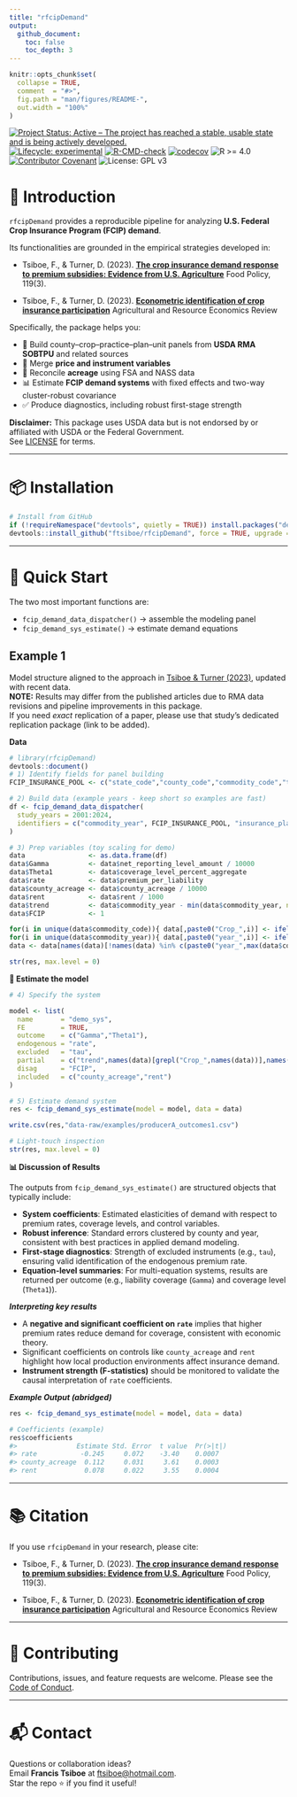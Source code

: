 ```yaml
---
title: "rfcipDemand"
output:
  github_document:
    toc: false
    toc_depth: 3
---
```


<!-- README.md is generated from README.Rmd. Please edit that file -->

```r
knitr::opts_chunk$set(
  collapse = TRUE,
  comment  = "#>",
  fig.path = "man/figures/README-",
  out.width = "100%"
)
```

<!-- badges: start -->
[![Project Status: Active – The project has reached a stable, usable
state and is being actively
developed.](https://www.repostatus.org/badges/latest/active.svg)](https://www.repostatus.org/#active)
[![Lifecycle:
experimental](https://img.shields.io/badge/lifecycle-experimental-orange.svg)](https://lifecycle.r-lib.org/articles/stages.html#experimental)
[![R-CMD-check](https://github.com/ftsiboe/rfcipDemand/actions/workflows/R-CMD-check.yaml/badge.svg)](https://github.com/ftsiboe/rfcipDemand/actions/workflows/R-CMD-check.yaml)
[![codecov](https://codecov.io/gh/ftsiboe/rfcipDemand/graph/badge.svg?token=6MKGP8Z5NB)](https://codecov.io/gh/ftsiboe/rfcipDemand)
![R >= 4.0](https://img.shields.io/badge/R-%3E=4.0-blue)
[![Contributor Covenant](https://img.shields.io/badge/Contributor%20Covenant-2.1-4baaaa.svg)](code_of_conduct.md)
![License: GPL v3](https://img.shields.io/badge/License-GPLv3-blue.svg)
<!-- badges: end -->

# 📖 Introduction

`rfcipDemand` provides a reproducible pipeline for analyzing **U.S. Federal Crop Insurance Program (FCIP) demand**.

Its functionalities are grounded in the empirical strategies developed in:  

- Tsiboe, F., & Turner, D. (2023). [**The crop insurance demand response to premium subsidies: Evidence from U.S. Agriculture**](https://doi.org/10.1016/j.foodpol.2023.102505) Food Policy, 119(3). 
    
- Tsiboe, F., & Turner, D. (2023). [**Econometric identification of crop insurance participation**](https://doi.org/10.1017/age.2023.13) Agricultural and Resource Economics Review

Specifically, the package helps you:

- 🧩 Build county–crop–practice–plan–unit panels from **USDA RMA SOBTPU** and related sources  
- 🔗 Merge **price and instrument variables**  
- 🌾 Reconcile **acreage** using FSA and NASS data  
- 📊 Estimate **FCIP demand systems** with fixed effects and two-way cluster-robust covariance  
- ✅ Produce diagnostics, including robust first-stage strength  

**Disclaimer:** This package uses USDA data but is not endorsed by or affiliated with USDA or the Federal Government.  
See [LICENSE](LICENSE) for terms.

---

# 📦 Installation

```r
# Install from GitHub
if (!requireNamespace("devtools", quietly = TRUE)) install.packages("devtools")
devtools::install_github("ftsiboe/rfcipDemand", force = TRUE, upgrade = "never")
```

---

# 🚀 Quick Start

The two most important functions are:

- `fcip_demand_data_dispatcher()` → assemble the modeling panel  
- `fcip_demand_sys_estimate()` → estimate demand equations

## Example 1
Model structure aligned to the approach in [Tsiboe & Turner (2023)](https://doi.org/10.1016/j.foodpol.2023.102505), updated with recent data.  
**NOTE:** Results may differ from the published articles due to RMA data revisions and pipeline improvements in this package.  
If you need *exact* replication of a paper, please use that study's dedicated replication package (link to be added).

**Data**

```r
# library(rfcipDemand)
devtools::document()
# 1) Identify fields for panel building
FCIP_INSURANCE_POOL <- c("state_code","county_code","commodity_code","type_code","practice_code")

# 2) Build data (example years - keep short so examples are fast)
df <- fcip_demand_data_dispatcher(
  study_years = 2001:2024,
  identifiers = c("commodity_year", FCIP_INSURANCE_POOL, "insurance_plan_code", "unit_structure_code")
)

# 3) Prep variables (toy scaling for demo)
data                <- as.data.frame(df)
data$Gamma          <- data$net_reporting_level_amount / 10000
data$Theta1         <- data$coverage_level_percent_aggregate
data$rate           <- data$premium_per_liability
data$county_acreage <- data$county_acreage / 10000
data$rent           <- data$rent / 1000
data$trend          <- data$commodity_year - min(data$commodity_year, na.rm=TRUE)
data$FCIP           <- 1

for(i in unique(data$commodity_code)){ data[,paste0("Crop_",i)] <- ifelse(data$commodity_code %in% i,1,0)*data$trend }
for(i in unique(data$commodity_year)){ data[,paste0("year_",i)] <- ifelse(data$commodity_year %in% i,1,0) }
data <- data[names(data)[!names(data) %in% c(paste0("year_",max(data$commodity_year,na.rm=T)),"Crop_41")]]

str(res, max.level = 0)
```

**🧮 Estimate the model**

```r
# 4) Specify the system

model <- list(
  name       = "demo_sys",
  FE         = TRUE,
  outcome    = c("Gamma","Theta1"),
  endogenous = "rate",
  excluded   = "tau",
  partial    = c("trend",names(data)[grepl("Crop_",names(data))],names(data)[grepl("year_",names(data))]),
  disag      = "FCIP",
  included   = c("county_acreage","rent")
)

# 5) Estimate demand system
res <- fcip_demand_sys_estimate(model = model, data = data)

write.csv(res,"data-raw/examples/producerA_outcomes1.csv")

# Light-touch inspection
str(res, max.level = 0)
```

**📊 Discussion of Results**

The outputs from `fcip_demand_sys_estimate()` are structured objects that typically include:

- **System coefficients**: Estimated elasticities of demand with respect to premium rates, coverage levels, and control variables.  
- **Robust inference**: Standard errors clustered by county and year, consistent with best practices in applied demand modeling.  
- **First-stage diagnostics**: Strength of excluded instruments (e.g., `tau`), ensuring valid identification of the endogenous premium rate.  
- **Equation-level summaries**: For multi-equation systems, results are returned per outcome (e.g., liability coverage (`Gamma`) and coverage level (`Theta1`)).  

***Interpreting key results***

- A **negative and significant coefficient on `rate`** implies that higher premium rates reduce demand for coverage, consistent with economic theory.  
- Significant coefficients on controls like `county_acreage` and `rent` highlight how local production environments affect insurance demand.  
- **Instrument strength (F-statistics)** should be monitored to validate the causal interpretation of `rate` coefficients.  

***Example Output (abridged)***
```r
res <- fcip_demand_sys_estimate(model = model, data = data)

# Coefficients (example)
res$coefficients
#>               Estimate Std. Error  t value  Pr(>|t|)
#> rate           -0.245     0.072    -3.40    0.0007
#> county_acreage  0.112     0.031     3.61    0.0003
#> rent            0.078     0.022     3.55    0.0004
```
---

# 📚 Citation

If you use `rfcipDemand` in your research, please cite:

- Tsiboe, F., & Turner, D. (2023). [**The crop insurance demand response to premium subsidies: Evidence from U.S. Agriculture**](https://doi.org/10.1016/j.foodpol.2023.102505) Food Policy, 119(3). 
    
- Tsiboe, F., & Turner, D. (2023). [**Econometric identification of crop insurance participation**](https://doi.org/10.1017/age.2023.13) Agricultural and Resource Economics Review

---

# 🤝 Contributing

Contributions, issues, and feature requests are welcome. Please see the [Code of Conduct](code_of_conduct.md).

---

# 📬 Contact

Questions or collaboration ideas?  
Email **Francis Tsiboe** at [ftsiboe@hotmail.com](mailto:ftsiboe@hotmail.com).  
Star the repo ⭐ if you find it useful!
